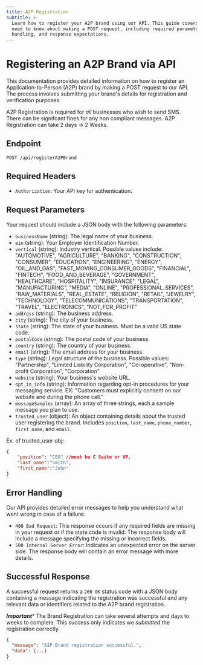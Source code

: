 ```yaml
---
title: A2P Registration
subtitle: >-
  Learn how to register your A2P brand using our API. This guide covers all you
  need to know about making a POST request, including required parameters, error
  handling, and response expectations.
---
```



# Registering an A2P Brand via API

This documentation provides detailed information on how to register an Application-to-Person (A2P) brand by making a POST request to our API. The process involves submitting your brand's details for registration and verification purposes.

A2P Registration is required for *all* businesses who wish to send SMS. There can be signifcant fines for any non compliant messages. A2P Registration can take 2 days -> 2 Weeks.

## Endpoint

`POST /api/registerA2PBrand`

## Required Headers

- `Authorization`: Your API key for authentication.

## Request Parameters

Your request should include a JSON body with the following parameters:

- `businessName` (string): The legal name of your business.
- `ein` (string): Your Employer Identification Number.
- `vertical` (string): Industry vertical. Possible values include: "AUTOMOTIVE", "AGRICULTURE", "BANKING", "CONSTRUCTION", "CONSUMER", "EDUCATION", "ENGINEERING", "ENERGY", "OIL_AND_GAS", "FAST_MOVING_CONSUMER_GOODS", "FINANCIAL", "FINTECH", "FOOD_AND_BEVERAGE", "GOVERNMENT", "HEALTHCARE", "HOSPITALITY", "INSURANCE", "LEGAL", "MANUFACTURING", "MEDIA", "ONLINE", "PROFESSIONAL_SERVICES", "RAW_MATERIALS", "REAL_ESTATE", "RELIGION", "RETAIL", "JEWELRY", "TECHNOLOGY", "TELECOMMUNICATIONS", "TRANSPORTATION", "TRAVEL", "ELECTRONICS", "NOT_FOR_PROFIT"
- `address` (string): The business address.
- `city` (string): The city of your business.
- `state` (string): The state of your business. Must be a valid US state code.
- `postalCode` (string): The postal code of your business.
- `country` (string): The country of your business.
- `email` (string): The email address for your business.
- `type` (string): Legal structure of the business. Possible values: "Partnership", "Limited Liability Corporation", "Co-operative", "Non-profit Corporation", "Corporation"
- `website` (string): Your business's website URL.
- `opt_in_info` (string): Information regarding opt-in procedures for your messaging service. EX: "Customers must explicitly consent on our website and during the phone call."
- `messageSamples` (array): An array of three strings, each a sample message you plan to use.
- `trusted_user` (object): An object containing details about the trusted user registering the brand. Includes `position`, `last_name`, `phone_number`, `first_name`, and `email`.

Ex. of trusted_user obj:
```json 
{
    "position": "CEO" //must be C Suite or VP,
    "last_name":"Smith", 
    "first_name":"John"
}
```

## Error Handling

Our API provides detailed error messages to help you understand what went wrong in case of a failure:

- `400 Bad Request`: This response occurs if any required fields are missing in your request or if the state code is invalid. The response body will include a message specifying the missing or incorrect fields.
- `500 Internal Server Error`: Indicates an unexpected error on the server side. The response body will contain an error message with more details.

## Successful Response

A successful request returns a `200 OK` status code with a JSON body containing a message indicating the registration was successful and any relevant data or identifiers related to the A2P brand registration.

***Important**** The Brand Registration can take several attempts and days to weeks to complete. This success only indicates we *submitted* the registration correctly.


```json
{
  "message": "A2P Brand registration successful.",
  "data": {...}
}
```